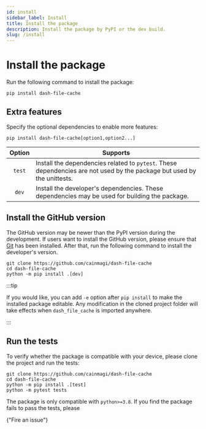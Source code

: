 ```yaml
---
id: install
sidebar_label: Install
title: Install the package
description: Install the package by PyPI or the dev build.
slug: /install
---
```



# Install the package

Run the following command to install the package:

```shell
pip install dash-file-cache
```

## Extra features

Specify the optional dependencies to enable more features:

```shell
pip install dash-file-cache[option1,option2...]
```

| Option | <center>Supports</center>                                                                                               |
| :----: | :---------------------------------------------------------------------------------------------------------------------- |
| `test` | Install the dependencies related to `pytest`. These dependencies are not used by the package but used by the unittests. |
| `dev`  | Install the developer's dependencies. These dependencies may be used for building the package.                          |

## Install the GitHub version

The GitHub version may be newer than the PyPI version during the development.
If users want to install the GitHub version, please ensure that [Git<IconExternalLink/>][link-git] has been installed.
After that, run the following command to install the developer's version.

```shell
git clone https://github.com/cainmagi/dash-file-cache
cd dash-file-cache
python -m pip install .[dev]
```

:::tip

If you would like, you can add `-e` option after `pip install` to make the installed package editable. Any modification in the cloned project folder
will take effects when `dash_file_cache` is imported anywhere.

:::

## Run the tests

To verify whether the package is compatible with your device, please clone the project and run the tests:

```shell
git clone https://github.com/cainmagi/dash-file-cache
cd dash-file-cache
python -m pip install .[test]
python -m pytest tests
```

The package is only compatible with `python>=3.8`. If you find the package fails to pass the tests, please

<p>
  <DarkButton
    to="https://github.com/cainmagi/dash-file-cache/issues/new"
    icon={octInfo16}
  >
    {"Fire an issue"}
  </DarkButton>
</p>

[link-git]: https://git-scm.com/downloads
